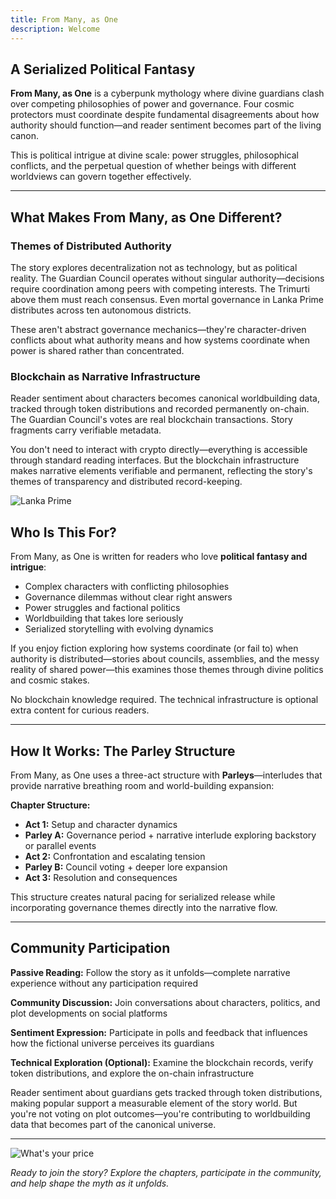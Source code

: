 ```yaml
---
title: From Many, as One
description: Welcome
---
```


## A Serialized Political Fantasy

**From Many, as One** is a cyberpunk mythology where divine guardians clash over competing philosophies of power and governance. Four cosmic protectors must coordinate despite fundamental disagreements about how authority should function—and reader sentiment becomes part of the living canon.

This is political intrigue at divine scale: power struggles, philosophical conflicts, and the perpetual question of whether beings with different worldviews can govern together effectively.

---

## What Makes From Many, as One Different?

### Themes of Distributed Authority
The story explores decentralization not as technology, but as political reality. The Guardian Council operates without singular authority—decisions require coordination among peers with competing interests. The Trimurti above them must reach consensus. Even mortal governance in Lanka Prime distributes across ten autonomous districts.

These aren't abstract governance mechanics—they're character-driven conflicts about what authority means and how systems coordinate when power is shared rather than concentrated.

### Blockchain as Narrative Infrastructure
Reader sentiment about characters becomes canonical worldbuilding data, tracked through token distributions and recorded permanently on-chain. The Guardian Council's votes are real blockchain transactions. Story fragments carry verifiable metadata.

You don't need to interact with crypto directly—everything is accessible through standard reading interfaces. But the blockchain infrastructure makes narrative elements verifiable and permanent, reflecting the story's themes of transparency and distributed record-keeping.

<Image 
    src="/images/skyline.jpg" 
    alt="Lanka Prime"
    width={2044} 
    height={1908} 
    className="mx-auto"
/>

## Who Is This For?

From Many, as One is written for readers who love **political fantasy and intrigue**:
- Complex characters with conflicting philosophies
- Governance dilemmas without clear right answers  
- Power struggles and factional politics
- Worldbuilding that takes lore seriously
- Serialized storytelling with evolving dynamics

If you enjoy fiction exploring how systems coordinate (or fail to) when authority is distributed—stories about councils, assemblies, and the messy reality of shared power—this examines those themes through divine politics and cosmic stakes.

No blockchain knowledge required. The technical infrastructure is optional extra content for curious readers.

---

## How It Works: The Parley Structure

From Many, as One uses a three-act structure with **Parleys**—interludes that provide narrative breathing room and world-building expansion:

**Chapter Structure:**
- **Act 1:** Setup and character dynamics
- **Parley A:** Governance period + narrative interlude exploring backstory or parallel events
- **Act 2:** Confrontation and escalating tension
- **Parley B:** Council voting + deeper lore expansion
- **Act 3:** Resolution and consequences

This structure creates natural pacing for serialized release while incorporating governance themes directly into the narrative flow.

---

## Community Participation

**Passive Reading:** Follow the story as it unfolds—complete narrative experience without any participation required

**Community Discussion:** Join conversations about characters, politics, and plot developments on social platforms

**Sentiment Expression:** Participate in polls and feedback that influences how the fictional universe perceives its guardians

**Technical Exploration (Optional):** Examine the blockchain records, verify token distributions, and explore the on-chain infrastructure 

Reader sentiment about guardians gets tracked through token distributions, making popular support a measurable element of the story world. But you're not voting on plot outcomes—you're contributing to worldbuilding data that becomes part of the canonical universe.

---

<Image 
    src="/images/fmao-banner.png" 
    alt="What's your price"
    width={1500} 
    height={500} 
    className="mx-auto"
/>

*Ready to join the story? Explore the chapters, participate in the community, and help shape the myth as it unfolds.*
